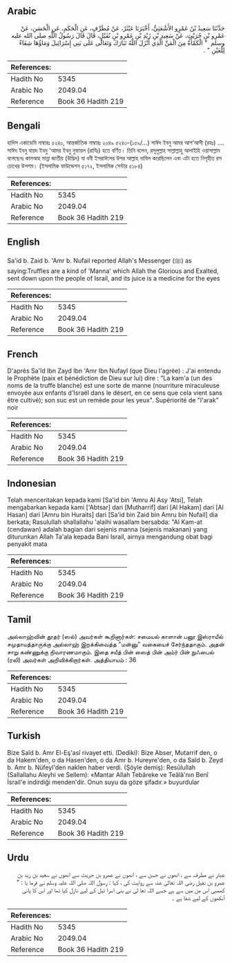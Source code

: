 ## Arabic


<div dir="rtl" lang="ar" style={{fontSize:'larger',backgroundColor:'#f8f9fa',padding:20}}>
حَدَّثَنَا سَعِيدُ بْنُ عَمْرٍو الأَشْعَثِيُّ، أَخْبَرَنَا عَبْثَرٌ، عَنْ مُطَرِّفٍ، عَنِ الْحَكَمِ، عَنِ الْحَسَنِ، عَنْ عَمْرِو بْنِ حُرَيْثٍ، عَنْ سَعِيدِ بْنِ زَيْدِ بْنِ عَمْرِو بْنِ نُفَيْلٍ، قَالَ قَالَ رَسُولُ اللَّهِ صلى الله عليه وسلم ‏ "‏ الْكَمْأَةُ مِنَ الْمَنِّ الَّذِي أَنْزَلَ اللَّهُ تَبَارَكَ وَتَعَالَى عَلَى بَنِي إِسْرَائِيلَ وَمَاؤُهَا شِفَاءٌ لِلْعَيْنِ ‏"‏ ‏.‏
</div>
<div style={{backgroundColor:'#f8f9fa',padding:20, marginBottom: 10}}><table> <thead> <tr> <th>References:</th> <th></th> </tr> </thead> <tbody><tr><td>Hadith No</td><td>5345</td></tr><tr><td>Arabic No</td><td>2049.04</td></tr><tr><td>Reference</td><td>Book 36 Hadith 219</td></tr></tbody></table></div>

## Bengali


<div dir="ltr" lang="bn" style={{fontSize:'larger',backgroundColor:'#f8f9fa',padding:20}}>
হাদিস একাডেমি নাম্বারঃ ৫২৪০, আন্তর্জাতিক নাম্বারঃ ২০৪৯ ৫২৪০-(১৫৯/...) সাঈদ ইবনু আমর আশ‘আসী (রহঃ) …. সাঈদ ইবনু যায়দ ইবনু 'আমর ইবনু নুফায়ল (রাযিঃ) হতে বর্ণিত। তিনি বলেন, রসূলুল্লাহ সাল্লাল্লাহু আলাইহি ওয়াসাল্লাম বলেছেনঃ কামআহ মান্না জাতীয় (উদ্ভিদ) যা বনী ইসরাঈলের উপর আল্লাহ নাযিল করেছিলেন এবং এটা হতে নিগৃহীত রস চোখের উপশম। (ইসলামিক ফাউন্ডেশন ৫১৭২, ইসলামিক সেন্টার ৫১৮৪)
</div>
<div style={{backgroundColor:'#f8f9fa',padding:20, marginBottom: 10}}><table> <thead> <tr> <th>References:</th> <th></th> </tr> </thead> <tbody><tr><td>Hadith No</td><td>5345</td></tr><tr><td>Arabic No</td><td>2049.04</td></tr><tr><td>Reference</td><td>Book 36 Hadith 219</td></tr></tbody></table></div>

## English


<div dir="ltr" lang="en" style={{fontSize:'larger',backgroundColor:'#f8f9fa',padding:20}}>
Sa'id b. Zaid b. 'Amr b. Nufail reported Allah's Messenger (ﷺ) as saying:Truffles are a kind of 'Manna' which Allah the Glorious and Exalted, sent down upon the people of Israil, and its juice is a medicine for the eyes
</div>
<div style={{backgroundColor:'#f8f9fa',padding:20, marginBottom: 10}}><table> <thead> <tr> <th>References:</th> <th></th> </tr> </thead> <tbody><tr><td>Hadith No</td><td>5345</td></tr><tr><td>Arabic No</td><td>2049.04</td></tr><tr><td>Reference</td><td>Book 36 Hadith 219</td></tr></tbody></table></div>

## French


<div dir="ltr" lang="fr" style={{fontSize:'larger',backgroundColor:'#f8f9fa',padding:20}}>
D'après Sa'îd Ibn Zayd Ibn 'Amr Ibn Nufayl (que Dieu l'agrée) : J'ai entendu le Prophète (paix et bénédiction de Dieu sur lui) dire : "La kam'a (un des noms de la truffe blanche) est une sorte de manne (nourriture miraculeuse envoyée aux enfants d'Israël dans le désert, en ce sens que cela vient sans être cultivé); son suc est un remède pour les yeux". Supériorité de "l'arak" noir
</div>
<div style={{backgroundColor:'#f8f9fa',padding:20, marginBottom: 10}}><table> <thead> <tr> <th>References:</th> <th></th> </tr> </thead> <tbody><tr><td>Hadith No</td><td>5345</td></tr><tr><td>Arabic No</td><td>2049.04</td></tr><tr><td>Reference</td><td>Book 36 Hadith 219</td></tr></tbody></table></div>

## Indonesian


<div dir="ltr" lang="id" style={{fontSize:'larger',backgroundColor:'#f8f9fa',padding:20}}>
Telah menceritakan kepada kami [Sa'id bin 'Amru Al Asy 'Atsi], Telah mengabarkan kepada kami ['Abtsar] dari [Mutharrif] dari [Al Hakam] dari [Al Hasan] dari [Amru bin Huraits] dari [Sa'id bin Zaid bin Amru bin Nufail] dia berkata; Rasulullah shallallahu 'alaihi wasallam bersabda: "Al Kam-at (cendawan) adalah bagian dari sejenis manna (sejenis makanan) yang diturunkan Allah Ta'ala kepada Bani Israil, airnya mengandung obat bagi penyakit mata
</div>
<div style={{backgroundColor:'#f8f9fa',padding:20, marginBottom: 10}}><table> <thead> <tr> <th>References:</th> <th></th> </tr> </thead> <tbody><tr><td>Hadith No</td><td>5345</td></tr><tr><td>Arabic No</td><td>2049.04</td></tr><tr><td>Reference</td><td>Book 36 Hadith 219</td></tr></tbody></table></div>

## Tamil


<div dir="ltr" lang="ta" style={{fontSize:'larger',backgroundColor:'#f8f9fa',padding:20}}>
அல்லாஹ்வின் தூதர் (ஸல்) அவர்கள் கூறினார்கள்: சமையல் காளான் பனூ இஸ்ராயீல் சமுதாயத்தாருக்கு அல்லாஹ் இறக்கிவைத்த "மன்னு" வகையைச் சேர்ந்ததாகும். அதன் சாறு கண்ணுக்கு நிவாரணமாகும். இதை சயீத் பின் ஸைத் பின் அம்ர் பின் நுஃபைல் (ரலி) அவர்கள் அறிவிக்கிறார்கள். அத்தியாயம் : 36
</div>
<div style={{backgroundColor:'#f8f9fa',padding:20, marginBottom: 10}}><table> <thead> <tr> <th>References:</th> <th></th> </tr> </thead> <tbody><tr><td>Hadith No</td><td>5345</td></tr><tr><td>Arabic No</td><td>2049.04</td></tr><tr><td>Reference</td><td>Book 36 Hadith 219</td></tr></tbody></table></div>

## Turkish


<div dir="ltr" lang="tr" style={{fontSize:'larger',backgroundColor:'#f8f9fa',padding:20}}>
Bize Saîd b. Amr El-Eş'asî rivayet etti. (Dediki): Bize Abser, Mutarrif den, o da Hakem'den, o da Hasen'den, o da Amr b. Hureyre'den, o da Saîd b. Zeyd b. Amr b. Nüfeyl'den naklen haber verdi. (Şöyle demiş): Resûlullah (Sallallahu Aleyhi ve Sellem): «Mantar Allah Tebâreke ve Teâlâ'nın Benî İsrail'e indirdiği menden'dir. Onun suyu da göze şifadır.» buyurdular
</div>
<div style={{backgroundColor:'#f8f9fa',padding:20, marginBottom: 10}}><table> <thead> <tr> <th>References:</th> <th></th> </tr> </thead> <tbody><tr><td>Hadith No</td><td>5345</td></tr><tr><td>Arabic No</td><td>2049.04</td></tr><tr><td>Reference</td><td>Book 36 Hadith 219</td></tr></tbody></table></div>

## Urdu


<div dir="rtl" lang="ur" style={{fontSize:'larger',backgroundColor:'#f8f9fa',padding:20}}>
عبثر نے مطرف سے ، انھوں نے حسن سے ، انھوں نے عمرو بن حریث سے انھوں نے سعید بن زید بن عمرو بن نفیل رضی اللہ تعالیٰ عنہ سے روایت کی ، کہا : رسول اللہ صلی اللہ علیہ وسلم نے فرما یا : " کھمبی اس من میں سے ہے جسے اللہ تعا لیٰ نے بنی اسرا ئیل کے لیے نازل کیا تھا اور اس کا پانی آنکھوں کے لیے شفا ہے ۔
</div>
<div style={{backgroundColor:'#f8f9fa',padding:20, marginBottom: 10}}><table> <thead> <tr> <th>References:</th> <th></th> </tr> </thead> <tbody><tr><td>Hadith No</td><td>5345</td></tr><tr><td>Arabic No</td><td>2049.04</td></tr><tr><td>Reference</td><td>Book 36 Hadith 219</td></tr></tbody></table></div>